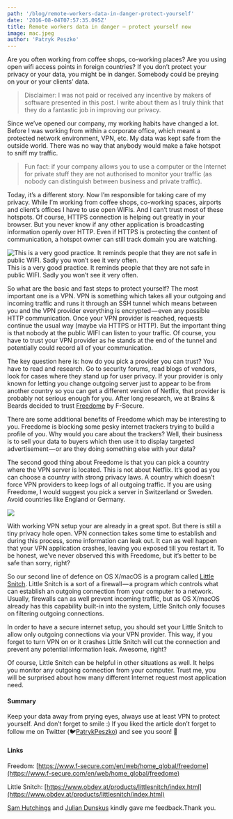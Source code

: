 ```yaml
---
path: '/blog/remote-workers-data-in-danger-protect-yourself'
date: '2016-08-04T07:57:35.095Z'
title: Remote workers data in danger — protect yourself now
image: mac.jpeg
author: 'Patryk Peszko'
---
```


Are you often working from coffee shops, co-working places? Are you using open wifi access points in foreign countries? If you don’t protect your privacy or your data, you might be in danger. Somebody could be preying on your or your clients’ data.

> Disclaimer: I was not paid or received any incentive by makers of software presented in this post. I write about them as I truly think that they do a fantastic job in improving our privacy.

Since we’ve opened our company, my working habits have changed a lot. Before I was working from within a corporate office, which meant a protected network environment, VPN, etc. My data was kept safe from the outside world. There was no way that anybody would make a fake hotspot to sniff my traffic.

> Fun fact: if your company allows you to use a computer or the Internet for private stuff they are not authorised to monitor your traffic (as nobody can distinguish between business and private traffic).

Today, it’s a different story. Now I’m responsible for taking care of my privacy. While I’m working from coffee shops, co-working spaces, airports and client’s offices I have to use open WIFIs. And I can’t trust most of these hotspots. Of course, HTTPS connection is helping out greatly in your browser. But you never know if any other application is broadcasting information openly over HTTP. Even if HTTPS is protecting the content of communication, a hotspot owner can still track domain you are watching.

![This is a very good practice. It reminds people that they are not safe in public WIFI. Sadly you won’t see it very often.](2.png)
This is a very good practice. It reminds people that they are not safe in public WIFI. Sadly you won’t see it very often.

So what are the basic and fast steps to protect yourself? The most important one is a VPN. VPN is something which takes all your outgoing and incoming traffic and runs it through an SSH tunnel which means between you and the VPN provider everything is encrypted — even any possible HTTP communication. Once your VPN provider is reached, requests continue the usual way (maybe via HTTPS or HTTP). But the important thing is that nobody at the public WIFI can listen to your traffic. Of course, you have to trust your VPN provider as he stands at the end of the tunnel and potentially could record all of your communication.

The key question here is: how do you pick a provider you can trust? You have to read and research. Go to security forums, read blogs of vendors, look for cases where they stand up for user privacy. If your provider is only known for letting you change outgoing server just to appear to be from another country so you can get a different version of Netflix, that provider is probably not serious enough for you. After long research, we at Brains & Beards decided to trust [Freedome](https://www.f-secure.com/en/web/home_global/freedome) by F-Secure.

There are some additional benefits of Freedome which may be interesting to you. Freedome is blocking some pesky internet trackers trying to build a profile of you. Why would you care about the trackers? Well, their business is to sell your data to buyers which then use it to display targeted advertisement — or are they doing something else with your data?

The second good thing about Freedome is that you can pick a country where the VPN server is located. This is not about Netflix. It’s good as you can choose a country with strong privacy laws. A country which doesn’t force VPN providers to keep logs of all outgoing traffic. If you are using Freedome, I would suggest you pick a server in Switzerland or Sweden. Avoid countries like England or Germany.

![](3.png)

With working VPN setup your are already in a great spot. But there is still a tiny privacy hole open. VPN connection takes some time to establish and during this process, some information can leak out. It can as well happen that your VPN application crashes, leaving you exposed till you restart it. To be honest, we’ve never observed this with Freedome, but it’s better to be safe than sorry, right?

So our second line of defence on OS X/macOS is a program called [Little Snitch](https://www.obdev.at/products/littlesnitch/index.html). Little Snitch is a sort of a firewall — a program which controls what can establish an outgoing connection from your computer to a network. Usually, firewalls can as well prevent incoming traffic, but as OS X/macOS already has this capability built-in into the system, Little Snitch only focuses on filtering outgoing connections.

In order to have a secure internet setup, you should set your Little Snitch to allow only outgoing connections via your VPN provider. This way, if you forget to turn VPN on or it crashes Little Snitch will cut the connection and prevent any potential information leak. Awesome, right?

Of course, Little Snitch can be helpful in other situations as well. It helps you monitor any outgoing connection from your computer. Trust me, you will be surprised about how many different Internet request most application need.

#### Summary

Keep your data away from prying eyes, always use at least VPN to protect yourself. And don’t forget to smile :) If you liked the article don’t forget to follow me on Twitter (🐦[PatrykPeszko](https://twitter.com/PatrykPeszko)) and see you soon! 👋

#### Links

Freedom: [https://www.f-secure.com/en/web/home_global/freedome](https://www.f-secure.com/en/web/home_global/freedome)

Little Snitch: [https://www.obdev.at/products/littlesnitch/index.html](https://www.obdev.at/products/littlesnitch/index.html)

[Sam Hutchings](https://medium.com/u/4ff3c31bb62f) and [Julian Dunskus](https://medium.com/u/43b317d08f41) kindly gave me feedback.Thank you.
